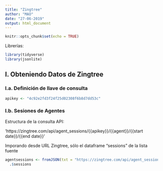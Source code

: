 ```yaml
---
title: "Zingtree"
author: "MAO"
date: "27-06-2019"
output: html_document
---
```


```r
knitr::opts_chunk$set(echo = TRUE)
```

Librerías:
```r
library(tidyverse)
library(jsonlite)
```

## I. Obteniendo Datos de Zingtree

### I.a. Definición de llave de consulta

```r
apikey <- "4c92e2fd3f24f25d02308f6b8d7dd53c"
```

### I.b. Sesiones de Agentes

Estructura de la consulta API:

'https://zingtree.com/api/agent_sessions/{{apikey}}/{{agent}}/{{start date}}/{{end date}}'

Imporando desde URL Zingtree, sólo el dataframe "sessions" de la lista fuente
```r
agentsessions <- fromJSON(txt = "https://zingtree.com/api/agent_sessions/4c92e2fd3f24f25d02308f6b8d7dd53c/*/2019-06-23/2019-06-25") %>%
  .$sessions
```

